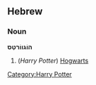 ==Hebrew==
===Noun===
'''הוֹגווֹרטְס'''

# (''Harry Potter'') [[Hogwarts]]


[[Category:Harry Potter]]